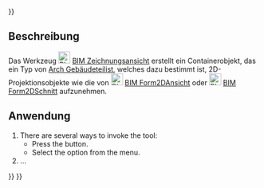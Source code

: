 <languages/>
{{UnfinishedDocu{{#translation:}}}}

{{Docnav/de
|[[Arch_SectionPlane/de|Schnittebene]]
|[[BIM_Shape2DView/de|Form2DAnsicht]]
|[[BIM_Workbench/de|BIM]]
|IconL=Arch_SectionPlane.svg
|IconR=BIM_Shape2DView.svg
|IconC=Workbench_BIM.svg
}}

{{GuiCommand/de
|Name=BIM DrawingView
|Name/de=BIM Zeichnungsansicht
|MenuLocation=Beschriftung → 2D-Ansichten erstellen → 2D-Zeichnungsansicht
|Workbenches=[[BIM_Workbench/de|BIM]]
|Shortcut=ohne
|Version=1.0
|SeeAlso=
}}

<span id="Description"></span>
==Beschreibung==

Das Werkzeug [[Image:BIM_DrawingView.svg|24px]] [[BIM_DrawingView/de|BIM Zeichnungsansicht]] erstellt ein Containerobjekt, das ein Typ von [[Arch_BuildingPart/de|Arch Gebäudeteil]]ist, welches dazu bestimmt ist, 2D-Projektionsobjekte wie die von [[Image:BIM_Shape2DView.svg|24px]] [[BIM_Shape2DView/de|BIM Form2DAnsicht]] oder [[Image:BIM_Shape2DCut.svg|24px]] [[BIM_Shape2DCut/de|BIM Form2DSchnitt]] aufzunehmen.

<span id="Usage"></span>
==Anwendung==

<div lang="en" dir="ltr" class="mw-content-ltr">
# There are several ways to invoke the tool:
#* Press the {{Button|[[Image:BIM_DrawingView.svg|16px]] [[BIM_DrawingView|2D Drawing]]}} button.
#* Select the {{MenuCommand|Annotation → Create 2D views → [[Image:BIM_DrawingView.svg|16px]] 2D Drawing}} option from the menu.
# ...
</div>


{{Docnav/de
|[[Arch_SectionPlane/de|Schnittebene]]
|[[BIM_Shape2DView/de|Form2DAnsicht]]
|[[BIM_Workbench/de|BIM]]
|IconL=Arch_SectionPlane.svg
|IconR=BIM_Shape2DView.svg
|IconC=Workbench_BIM.svg
}}

{{BIM_Tools_navi{{#translation:}}}}
{{Userdocnavi{{#translation:}}}}